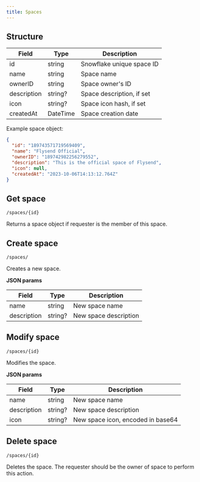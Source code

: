 ```yaml
---
title: Spaces
---
```



## Structure
| Field    | Type | Description |
| -------- | ------- | ----------- |
| id | string | Snowflake unique space ID |
| name | string | Space name |
| ownerID | string | Space owner's ID |
| description | string? | Space description, if set |
| icon | string? | Space icon hash, if set |
| createdAt | DateTime | Space creation date |

Example space object:

```json
{
  "id": "189743571719569409",
  "name": "Flysend Official",
  "ownerID": "189742982256279552",
  "description": "This is the official space of Flysend",
  "icon": null,
  "createdAt": "2023-10-06T14:13:12.764Z"
}
```

## Get space

<Badge text='GET' variant='success' size='medium' /> `/spaces/{id}`

Returns a space object if requester is the member of this space.

## Create space

<Badge text='POST' variant='note' size='medium' /> `/spaces/`

Creates a new space.

**JSON params**

| Field | Type | Description |
| ----- | ---- | ----------- |
| name | string | New space name |
| description | string? | New space description |


## Modify space

<Badge text='PATCH' variant='tip' size='medium' /> `/spaces/{id}`

Modifies the space.

**JSON params**

| Field | Type | Description |
| ----- | ---- | ----------- |
| name | string | New space name |
| description | string? | New space description |
| icon | string? | New space icon, encoded in base64 |

## Delete space

<Badge text='DELETE' variant='danger' size='medium' /> `/spaces/{id}`

Deletes the space. The requester should be the owner of space to perform this action.